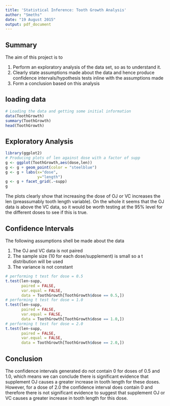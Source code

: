 ```yaml
---
title: 'Statistical Inference: Tooth Growth Analysis'
author: "Smeths"
date: "19 August 2015"
output: pdf_document
---
```


## Summary

The aim of this project is to

1) Perform an exploratory analysis of the data set, so as to understand it. 
2) Clearly state assumptions made about the data and hence produce confidence intervals/hypothesis
   tests inline with the assumptions made
3) Form a conclusion based on this analysis

## loading data

```r
# Loading the data and getting some initial information
data(ToothGrowth)
summary(ToothGrowth)
head(ToothGrowth)
```

## Exploratory Analysis

```r
library(ggplot2)
# Producing plots of len against dose with a factor of supp
g <- ggplot(ToothGrowth,aes(dose,len))
g <- g + geom_point(color = "steelblue")
g <- g + labs(x="dose",
              y="length")
g <- g + facet_grid(.~supp)
g
```

The plots clearly show that increasing the dose of OJ or VC increases the len (preassumably tooth
length variable). On the whole it seems that the OJ data is above the VC data, so it would be worth
testing at the 95% level for the different doses to see if this is true. 

## Confidence Intervals

The following assumptions shell be made about the data

1) The OJ and VC data is not paired
2) The sample size (10 for each dose/supplement) is small so a t distribution will be used
3) The variance is not constant

```r
# performing t test for dose = 0.5
t.test(len~supp,
       paired = FALSE,
       var.equal = FALSE,
       data = ToothGrowth[ToothGrowth$dose == 0.5,])
# performing t test for dose = 1.0
t.test(len~supp,
       paired = FALSE,
       var.equal = FALSE,
       data = ToothGrowth[ToothGrowth$dose == 1.0,])
# performing t test for dose = 2.0
t.test(len~supp,
       paired = FALSE,
       var.equal = FALSE,
       data = ToothGrowth[ToothGrowth$dose == 2.0,])
``` 

## Conclusion

The confidence intervals generated do not contain 0 for doses of 0.5 and 1.0, which means we can conclude there is significant evidence that supplement OJ causes a greater increase in tooth length for these doses. However, for a dose of 2.0 the confidence interval does contain 0 and therefore there is
not significant evidence to suggest that supplement OJ or VC causes a greater increase in tooth length for this dose.
